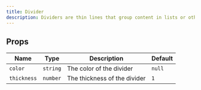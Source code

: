 ---
title: Divider
description: Dividers are thin lines that group content in lists or other containers
---

## Props

| Name        | Type     | Description                  | Default |
| ----------- | -------- | ---------------------------- | ------- |
| `color`     | `string` | The color of the divider     | `null`  |
| `thickness` | `number` | The thickness of the divider | `1`     |
